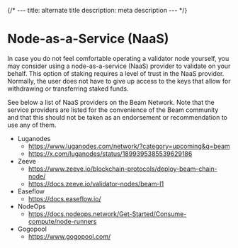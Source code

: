 {/* ---
title: alternate title
description: meta description
--- */}

# Node-as-a-Service (NaaS)

In case you do not feel comfortable operating a validator node yourself, you may consider using a node-as-a-service (NaaS) provider to validate on your behalf. This option of staking requires a level of trust in the NaaS provider. Normally, the user does not have to give up access to the keys that allow for withdrawing or transferring staked funds.

See below a list of NaaS providers on the Beam Network. Note that the service providers are listed for the convenience of the Beam community and that this should not be taken as an endorsement or recommendation to use any of them.

- Luganodes 
  - https://www.luganodes.com/network/?category=upcoming&q=beam
  - https://x.com/luganodes/status/1899395385539629186
- Zeeve 
  - https://www.zeeve.io/blockchain-protocols/deploy-beam-chain-node/
  - https://docs.zeeve.io/validator-nodes/beam-l1
- Easeflow 
  - https://docs.easeflow.io/
- NodeOps 
  - https://docs.nodeops.network/Get-Started/Consume-compute/node-runners
- Gogopool 
  - https://www.gogopool.com/
